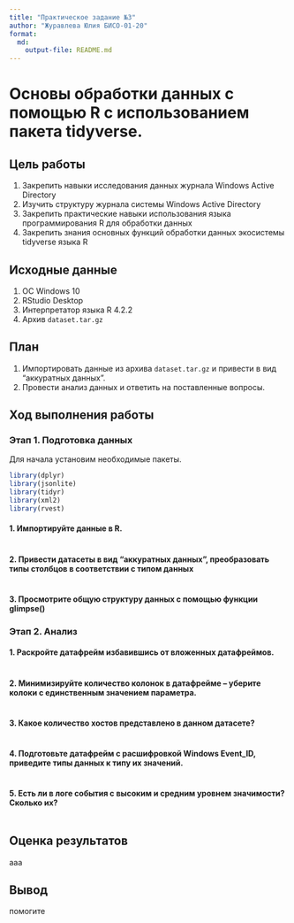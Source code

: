 ```yaml
---
title: "Практическое задание №3"
author: "Журавлева Юлия БИСО-01-20"
format: 
  md:
    output-file: README.md
---
```

# Основы обработки данных с помощью R с использованием пакета tidyverse.

## Цель работы

1. Закрепить навыки исследования данных журнала Windows Active Directory
2. Изучить структуру журнала системы Windows Active Directory
3. Закрепить практические навыки использования языка программирования R для обработки данных
4. Закрепить знания основных функций обработки данных экосистемы tidyverse языка R

## Исходные данные

1.  ОС Windows 10
2.  RStudio Desktop
3.  Интерпретатор языка R 4.2.2
4.  Архив `dataset.tar.gz`

## План

1. Импортировать данные из архива `dataset.tar.gz` и привести в вид "аккуратных данных".
2. Провести анализ данных и ответить на поставленные вопросы.

## Ход выполнения работы

### Этап 1. Подготовка данных

Для начала установим необходимые пакеты.

```r
library(dplyr)
library(jsonlite)
library(tidyr)
library(xml2)
library(rvest)
```


#### 1. Импортируйте данные в R. 

```r

```

#### 2. Привести датасеты в вид “аккуратных данных”, преобразовать типы столбцов в соответствии с типом данных

```r

```

#### 3. Просмотрите общую структуру данных с помощью функции glimpse()




### Этап 2. Анализ

#### 1. Раскройте датафрейм избавившись от вложенных датафреймов.

```r

```

#### 2. Минимизируйте количество колонок в датафрейме – уберите колоки с единственным значением параметра.

```r

```

#### 3. Какое количество хостов представлено в данном датасете?

```r

```

#### 4. Подготовьте датафрейм с расшифровкой Windows Event_ID, приведите типы данных к типу их значений.

```r

```

#### 5. Есть ли в логе события с высоким и средним уровнем значимости? Сколько их?

```r

```

## Оценка результатов

ааа

## Вывод

помогите